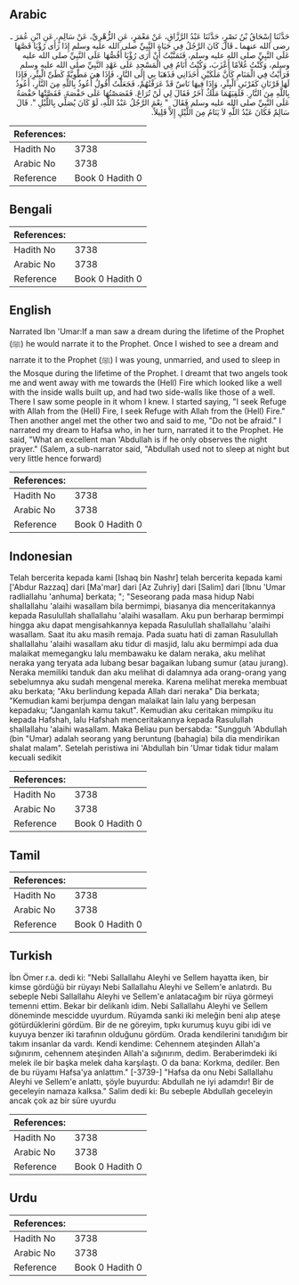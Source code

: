 ## Arabic


<div dir="rtl" lang="ar" style={{fontSize:'larger',backgroundColor:'#f8f9fa',padding:20}}>
حَدَّثَنَا إِسْحَاقُ بْنُ نَصْرٍ، حَدَّثَنَا عَبْدُ الرَّزَّاقِ، عَنْ مَعْمَرٍ، عَنِ الزُّهْرِيِّ، عَنْ سَالِمٍ، عَنِ ابْنِ عُمَرَ ـ رضى الله عنهما ـ قَالَ كَانَ الرَّجُلُ فِي حَيَاةِ النَّبِيِّ صلى الله عليه وسلم إِذَا رَأَى رُؤْيَا قَصَّهَا عَلَى النَّبِيِّ صلى الله عليه وسلم، فَتَمَنَّيْتُ أَنْ أَرَى رُؤْيَا أَقُصُّهَا عَلَى النَّبِيِّ صلى الله عليه وسلم، وَكُنْتُ غُلاَمًا أَعْزَبَ، وَكُنْتُ أَنَامُ فِي الْمَسْجِدِ عَلَى عَهْدِ النَّبِيِّ صلى الله عليه وسلم فَرَأَيْتُ فِي الْمَنَامِ كَأَنَّ مَلَكَيْنِ أَخَذَانِي فَذَهَبَا بِي إِلَى النَّارِ، فَإِذَا هِيَ مَطْوِيَّةٌ كَطَىِّ الْبِئْرِ، فَإِذَا لَهَا قَرْنَانِ كَقَرْنَىِ الْبِئْرِ، وَإِذَا فِيهَا نَاسٌ قَدْ عَرَفْتُهُمْ، فَجَعَلْتُ أَقُولُ أَعُوذُ بِاللَّهِ مِنَ النَّارِ، أَعُوذُ بِاللَّهِ مِنَ النَّارِ‏.‏ فَلَقِيَهُمَا مَلَكٌ آخَرُ فَقَالَ لِي لَنْ تُرَاعَ‏. فَقَصَصْتُهَا عَلَى حَفْصَةَ‏.‏ فَقَصَّتْهَا حَفْصَةُ عَلَى النَّبِيِّ صلى الله عليه وسلم فَقَالَ ‏ "‏ نِعْمَ الرَّجُلُ عَبْدُ اللَّهِ، لَوْ كَانَ يُصَلِّي بِاللَّيْلِ ‏"‏‏.‏ قَالَ سَالِمٌ فَكَانَ عَبْدُ اللَّهِ لاَ يَنَامُ مِنَ اللَّيْلِ إِلاَّ قَلِيلاً‏.‏
</div>
<div style={{backgroundColor:'#f8f9fa',padding:20, marginBottom: 10}}><table> <thead> <tr> <th>References:</th> <th></th> </tr> </thead> <tbody><tr><td>Hadith No</td><td>3738</td></tr><tr><td>Arabic No</td><td>3738</td></tr><tr><td>Reference</td><td>Book 0 Hadith 0</td></tr></tbody></table></div>

## Bengali


<div dir="ltr" lang="bn" style={{fontSize:'larger',backgroundColor:'#f8f9fa',padding:20}}>

</div>
<div style={{backgroundColor:'#f8f9fa',padding:20, marginBottom: 10}}><table> <thead> <tr> <th>References:</th> <th></th> </tr> </thead> <tbody><tr><td>Hadith No</td><td>3738</td></tr><tr><td>Arabic No</td><td>3738</td></tr><tr><td>Reference</td><td>Book 0 Hadith 0</td></tr></tbody></table></div>

## English


<div dir="ltr" lang="en" style={{fontSize:'larger',backgroundColor:'#f8f9fa',padding:20}}>
Narrated Ibn 'Umar:If a man saw a dream during the lifetime of the Prophet (ﷺ) he would narrate it to the Prophet. Once I wished to see a dream and narrate it to the Prophet (ﷺ) I was young, unmarried, and used to sleep in the Mosque during the lifetime of the Prophet. I dreamt that two angels took me and went away with me towards the (Hell) Fire which looked like a well with the inside walls built up, and had two side-walls like those of a well. There I saw some people in it whom I knew. I started saying, "I seek Refuge with Allah from the (Hell) Fire, I seek Refuge with Allah from the (Hell) Fire." Then another angel met the other two and said to me, "Do not be afraid." I narrated my dream to Hafsa who, in her turn, narrated it to the Prophet. He said, "What an excellent man 'Abdullah is if he only observes the night prayer." (Salem, a sub-narrator said, "Abdullah used not to sleep at night but very little hence forward)
</div>
<div style={{backgroundColor:'#f8f9fa',padding:20, marginBottom: 10}}><table> <thead> <tr> <th>References:</th> <th></th> </tr> </thead> <tbody><tr><td>Hadith No</td><td>3738</td></tr><tr><td>Arabic No</td><td>3738</td></tr><tr><td>Reference</td><td>Book 0 Hadith 0</td></tr></tbody></table></div>

## Indonesian


<div dir="ltr" lang="id" style={{fontSize:'larger',backgroundColor:'#f8f9fa',padding:20}}>
Telah bercerita kepada kami [Ishaq bin Nashr] telah bercerita kepada kami ['Abdur Razzaq] dari [Ma'mar] dari [Az Zuhriy] dari [Salim] dari [Ibnu 'Umar radliallahu 'anhuma] berkata; "; "Seseorang pada masa hidup Nabi shallallahu 'alaihi wasallam bila bermimpi, biasanya dia menceritakannya kepada Rasulullah shallallahu 'alaihi wasallam. Aku pun berharap bermimpi hingga aku dapat mengisahkannya kepada Rasulullah shallallahu 'alaihi wasallam. Saat itu aku masih remaja. Pada suatu hati di zaman Rasulullah shallallahu 'alaihi wasallam aku tidur di masjid, lalu aku bermimpi ada dua malaikat memegangku lalu membawaku ke dalam neraka, aku melihat neraka yang teryata ada lubang besar bagaikan lubang sumur (atau jurang). Neraka memiliki tanduk dan aku melihat di dalamnya ada orang-orang yang sebelumnya aku sudah mengenal mereka. Karena melihat mereka membuat aku berkata; "Aku berlindung kepada Allah dari neraka" Dia berkata; "Kemudian kami berjumpa dengan malaikat lain lalu yang berpesan kepadaku; "Janganlah kamu takut". Kemudian aku ceritakan mimpiku itu kepada Hafshah, lalu Hafshah menceritakannya kepada Rasulullah shallallahu 'alaihi wasallam. Maka Beliau pun bersabda: "Sungguh 'Abdullah (bin "Umar) adalah seorang yang beruntung (bahagia) bila dia mendirikan shalat malam". Setelah peristiwa ini 'Abdullah bin 'Umar tidak tidur malam kecuali sedikit
</div>
<div style={{backgroundColor:'#f8f9fa',padding:20, marginBottom: 10}}><table> <thead> <tr> <th>References:</th> <th></th> </tr> </thead> <tbody><tr><td>Hadith No</td><td>3738</td></tr><tr><td>Arabic No</td><td>3738</td></tr><tr><td>Reference</td><td>Book 0 Hadith 0</td></tr></tbody></table></div>

## Tamil


<div dir="ltr" lang="ta" style={{fontSize:'larger',backgroundColor:'#f8f9fa',padding:20}}>

</div>
<div style={{backgroundColor:'#f8f9fa',padding:20, marginBottom: 10}}><table> <thead> <tr> <th>References:</th> <th></th> </tr> </thead> <tbody><tr><td>Hadith No</td><td>3738</td></tr><tr><td>Arabic No</td><td>3738</td></tr><tr><td>Reference</td><td>Book 0 Hadith 0</td></tr></tbody></table></div>

## Turkish


<div dir="ltr" lang="tr" style={{fontSize:'larger',backgroundColor:'#f8f9fa',padding:20}}>
İbn Ömer r.a. dedi ki: "Nebi Sallallahu Aleyhi ve Sellem hayatta iken, bir kimse gördüğü bir rüyayı Nebi Sallallahu Aleyhi ve Sellem'e anlatırdı. Bu sebeple Nebi Sallallahu Aleyhi ve Sellem'e anlatacağım bir rüya görmeyi temenni ettim. Bekar bir delikanlı idim. Nebi Sallallahu Aleyhi ve Sellem döneminde mescidde uyurdum. Rüyamda sanki iki meleğin beni alıp ateşe götürdüklerini gördüm. Bir de ne göreyim, tıpkı kurumuş kuyu gibi idi ve kuyuya benzer iki tarafının olduğunu gördüm. Orada kendilerini tanıdığım bir takım insanlar da vardı. Kendi kendime: Cehennem ateşinden Allah'a sığınırım, cehennem ateşinden Allah'a sığınırım, dedim. Beraberimdeki iki melek ile bir başka melek daha karşılaştı. O da bana: Korkma, dediler. Ben de bu rüyamı Hafsa'ya anlattım." [-3739-] "Hafsa da onu Nebi Sallallahu Aleyhi ve Sellem'e anlattı, şöyle buyurdu: Abdullah ne iyi adamdır! Bir de geceleyin namaza kalksa." Salim dedi ki: Bu sebeple Abdullah geceleyin ancak çok az bir süre uyurdu
</div>
<div style={{backgroundColor:'#f8f9fa',padding:20, marginBottom: 10}}><table> <thead> <tr> <th>References:</th> <th></th> </tr> </thead> <tbody><tr><td>Hadith No</td><td>3738</td></tr><tr><td>Arabic No</td><td>3738</td></tr><tr><td>Reference</td><td>Book 0 Hadith 0</td></tr></tbody></table></div>

## Urdu


<div dir="rtl" lang="ur" style={{fontSize:'larger',backgroundColor:'#f8f9fa',padding:20}}>

</div>
<div style={{backgroundColor:'#f8f9fa',padding:20, marginBottom: 10}}><table> <thead> <tr> <th>References:</th> <th></th> </tr> </thead> <tbody><tr><td>Hadith No</td><td>3738</td></tr><tr><td>Arabic No</td><td>3738</td></tr><tr><td>Reference</td><td>Book 0 Hadith 0</td></tr></tbody></table></div>
